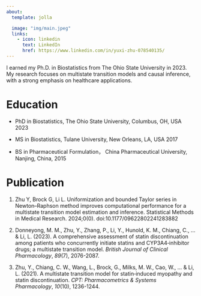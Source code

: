 ```yaml
---
about:
  template: jolla

  image: "img/main.jpeg"
  links:
    - icon: linkedin
      text: LinkedIn
      href: https://www.linkedin.com/in/yuxi-zhu-078540135/
---
```


<div>

I earned my Ph.D. in Biostatistics from The Ohio State University in 2023. My research focuses on multistate transition models and causal inference, with a strong emphasis on healthcare applications.

</div>

# Education

-   PhD in Biostatistics, The Ohio State University, Columbus, OH, USA 2023

-   MS in Biostatistics, Tulane University, New Orleans, LA, USA 2017

-   BS in Pharmaceutical Formulation， China Pharmaceutical University, Nanjing, China, 2015

# Publication

1.  Zhu Y, Brock G, Li L. Uniformization and bounded Taylor series in Newton--Raphson method improves computational performance for a multistate transition model estimation and inference. Statistical Methods in Medical Research. 2024;0(0). doi:10.1177/09622802241283882

2.  Donneyong, M. M., Zhu, Y., Zhang, P., Li, Y., Hunold, K. M., Chiang, C., \... & Li, L. (2023). A comprehensive assessment of statin discontinuation among patients who concurrently initiate statins and CYP3A4‐inhibitor drugs; a multistate transition model. *British Journal of Clinical Pharmacology*, *89*(7), 2076-2087.

3.  Zhu, Y., Chiang, C. W., Wang, L., Brock, G., Milks, M. W., Cao, W., \... & Li, L. (2021). A multistate transition model for statin‐induced myopathy and statin discontinuation. *CPT: Pharmacometrics & Systems Pharmacology*, *10*(10), 1236-1244.
